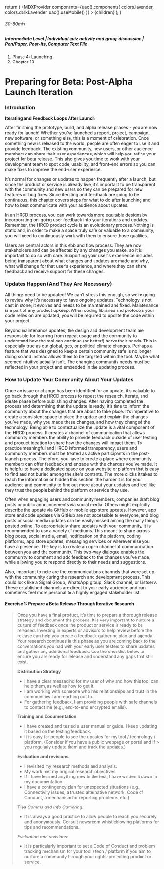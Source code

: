 
  return (
    <MDXProvider
      components={uac().components(
        colors.lavender,
        colors.darkLavender,
        uac().useMobile()
      )}
    >
      {children}
    </MDXProvider>
  );
}

[comment]: # "↓↓↓ Editable ↓↓↓"

###### 30-60min

##### Intermediate Level | Individual quiz activity and group discussion | Pen/Paper, Post-its, Computer Text File

1. Phase 4: Launching
2. Chapter 10

# Preparing for Beta: Post-Alpha Launch Iteration


### Introduction

**Iterating and Feedback Loops After Launch**

After finishing the prototype, build, and alpha release phases - you are now ready for launch! Whether you’ve launched a report, project, campaign, new software, or something else, this is a moment of celebration. Once something new is released to the world, people are often eager to use it and provide feedback. The existing community, new users, or other audience members can share their user experiences, which will help you refine your project for beta release. This also gives you time to work with your development team to spot code, usability, and front-end errors so you can make fixes to improve the end-user experience. 

It’s normal for changes or updates to happen frequently after a launch, but since the product or service is already live, it’s important to be transparent with the community and new users so they can be prepared for new features or bug fixes. Since iterating and feedback are going to be continuous, this chapter covers steps for what to do after launching and how to best communicate with your audience about updates.

In an HRCD process, you can work towards more equitable designs by incorporating on-going user feedback into your iterations and updates. Remember, the HRCD product cycle is an evolutionary process.Nothing is static and, in order to make a space truly safe or valuable to a community, you will need to continuously work with them to ensure those qualities. 

Users are central actors in this ebb and flow process. They are now stakeholders and can be affected by any changes you make, so it is important to do so with care. Supporting your user's experience includes being transparent about what changes and updates are made and why, what will change for that user’s experience, and where they can share feedback and receive support for these changes.

### Updates Happen (And They Are Necessary)

All things need to be updated! We can’t stress this enough, so we’re going to review why it’s necessary to have ongoing updates. Technology is not cast in stone; it evolves and needs to be maintained and fixed. Maintenance is a part of any product upkeep. When coding libraries and protocols your code relies on are updated, you will be required to update the code within your project. 

Beyond maintenance updates, the design and development team are responsible for learning from repeat usage and the community to understand how the tool can continue (or better!) serve their needs. This is especially true as our global, geo, or political climate changes. Perhaps a feature that was designed to keep a certain community safe is no longer doing so and instead allows them to be targeted within the tool. Maybe what seemed intuitive actually isn’t. The changing community needs must be reflected in your project and embedded in the updating process.  

### How to Update Your Community About Your Updates

Once an issue or change has been identified for an update, it’s valuable to go back through the HRCD process to repeat the research, iterate, and ideate phase before publishing changes. After having completed the process and determining that the update is ready, it’s time to inform the community about the changes that are about to take place. It’s imperative to create a consistent space to place the update and explain the changes you’ve made, why you made these changes, and how they changed the technology. Being able to contextualize the update is a vital component of the HRCD process. It creates a channel of communication that allows community members the ability to provide feedback outside of user testing and product ideation to share how the changes will impact them. To practice meaningful and HRCD informed transparency, users and community members must be treated as active participants in the post-launch process. Therefore, you have to create a place where community members can offer feedback and engage with the changes you’ve made. It is helpful to have a dedicated space on your website or platform that is easy to find and not buried among the site's contents. The more clicks it takes to reach the information or hidden this section, the harder it is for your audience and community to find out more about your updates and feel like they trust the people behind the platform or service they use. 

Often when engaging users and community members, companies draft blog posts or public announcements via social media. Others might explicitly describe the update via GitHub or mobile app store updates. However, app store and code updates via GitHub are not accessible to everyone, and blog posts or social media updates can be easily missed among the many things posted online. To appropriately share updates with your community, it is recommended to use a variety of mediums. This means to share across blog posts, social media, email, notification on the platform, coding platforms, app store updates, messaging services or wherever else you have a presence. The key is to create an open channel of communication between you and the community. This two-way dialogue enables the community to comment and add feedback to the changes you’ve made, while allowing you to respond directly to their needs and suggestions. 

Also, important to note are the communications channels that were set up with the community during the research and development process. This could look like a Signal Group, WhatsApp group, Slack channel, or Listserv. These established channels are direct to your early audience and can sometimes feel more personal to a highly engaged stakeholder list. 

#### Exercise 1: Prepare a Beta Release Through Iterative Research 
> Once you have a final product, it’s time to prepare a thorough release strategy and document the process. It is very important to nurture
> a culture of feedback once the product or service is ready to be released. Investing in experts or advisors to help review before the  
> release can help you create a feedback gathering plan and agenda.
> Your research continues in this phase as you are coming back to the conversations you had with your early user testers to share updates
>  and gather any additional feedback. Use the checklist below to ensure you are ready for release and understand any gaps that still 
>  exist.
>  
>
> **Distribution Strategy**
> * I have a clear messaging for my user of why and how this tool can help them, as well as how to get it.
> *  I am working with someone who has relationships and trust in the communities I am reaching out to.
> * For gathering feedback, I am providing people with safe channels to contact me (e.g., end-to-end encrypted emails).
> 
> **Training and Documentation**
> *  I have created and tested a user manual or guide. I keep updating it based on the testing feedback.
> *  It is easy for people to see the updates for my tool / technology / platform. (Consider if you have a public webpage or portal and if > you regularly update them and track the updates.)
> 
> **Evaluation and revisions**
> *  I revisited my research methods and analysis.
> *  My work met my original research objectives.
> *  If I have learned anything new in the test, I have written it down in my documentation.
> *  I have a contingency plan for unexpected situations (e.g., Connectivity issues, a trusted alternative network, Code of Conduct, a
>  mechanism for reporting problems, etc.).
>  
>  **Tips**
>_Comms and Info Gathering:_
>
> *  It is always a good practice to allow people to reach you securely and anonymously. Consult newsroom whistleblowing platforms for tips 
> and recommendations.
> 
>_Evaluation and revisions:_
>
> *  It is particularly important to set a Code of Conduct and problem tracking mechanism for your tool / tech / platform if you aim to nurture a community through your rights-protecting product or service.



